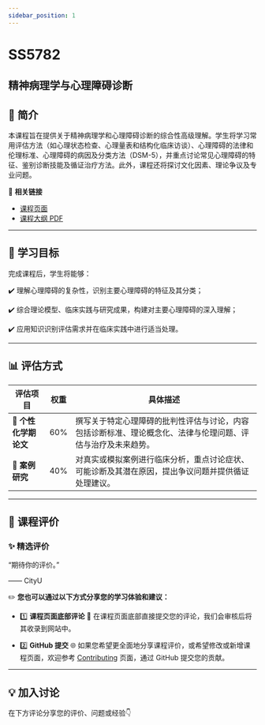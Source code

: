 ```yaml
---
sidebar_position: 1
---
```


# SS5782
## 精神病理学与心理障碍诊断

## **📘 简介**
本课程旨在提供关于精神病理学和心理障碍诊断的综合性高级理解。学生将学习常用评估方法（如心理状态检查、心理量表和结构化临床访谈）、心理障碍的法律和伦理标准、心理障碍的病因及分类方法（DSM-5），并重点讨论常见心理障碍的特征、鉴别诊断技能及循证治疗方法。此外，课程还将探讨文化因素、理论争议及专业问题。

🔗 **相关链接**
- [课程页面](https://www.cityu.edu.hk/catalogue/pg/202526/course/SS5782.htm)
- [课程大纲 PDF](https://www.cityu.edu.hk/catalogue/pg/202526/course/SS5782.pdf)

---

## **🎯 学习目标**

完成课程后，学生将能够：

✔️ 理解心理障碍的复杂性，识别主要心理障碍的特征及其分类；

✔️ 综合理论模型、临床实践与研究成果，构建对主要心理障碍的深入理解；

✔️ 应用知识识别评估需求并在临床实践中进行适当处理。

---

## **📊 评估方式**

| **评估项目**             | **权重** | **具体描述**                                                                                       |
|------------------------|---------|---------------------------------------------------------------------------------------------------|
| **📄 个性化学期论文**      | 60%     | 撰写关于特定心理障碍的批判性评估与讨论，内容包括诊断标准、理论概念化、法律与伦理问题、评估与治疗及未来趋势。                          |
| **📄 案例研究**          | 40%     | 对真实或模拟案例进行临床分析，重点讨论症状、可能诊断及其潜在原因，提出争议问题并提供循证处理建议。                                        |

---

## **💬 课程评价**

### ✨ **精选评价**
<div className={commentStyles.commentBox}>
    <p className={commentStyles.commentText}>
        “期待你的评价。”
    </p>
    <p className={commentStyles.commentAuthor}>—— CityU</p>
</div>

✏️ **您也可以通过以下方式分享您的学习体验和建议：**

- 1️⃣ **课程页面底部评论**
💬 在课程页面底部直接提交您的评论，我们会审核后将其收录到网站中。

- 2️⃣ **GitHub 提交**
🌐 如果您希望更全面地分享课程评价，或希望修改或新增课程页面，欢迎参考 [Contributing](/contributing) 页面，通过 GitHub 提交您的贡献。

---

## **💡 加入讨论**

在下方评论分享您的评价、问题或经验👇
<Utterances />
